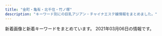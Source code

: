 ```yaml
---
title: "金町・亀有・北千住・竹ノ塚"
description: "キーワード別にの巨乳アジアン・チャイナエステ嬢情報をまとめました。"
---
```


新着画像と新着キーワードをまとめています。
2021年03月06日の情報です。

<DmmAffiliateIns />
<KeywordTable
  shops={
    [
    {
        "img_links": [
            "http://bijin.este.work/head.jpg",
            "http://bijin.este.work/2/uploadimg/1612668130.jpeg",
            "http://bijin.este.work/sys2.jpg",
            "http://bijin.este.work/2/uploadimg/1591252992.jpg",
            "http://bijin.este.work/2/uploadimg/1591253020.jpg",
            "http://bijin.este.work/sys1.jpg",
            "http://bijin.este.work/2/uploadimg/1600148455.jpeg",
            "http://bijin.este.work/staff_t.jpg",
            "http://bijin.este.work/2/uploadimg/1591886701.jpg",
            "http://bijin.este.work/m.jpg",
            "http://bijin.este.work/2/uploadimg/1597854926.jpeg",
            "http://bijin.este.work/2/uploadimg/1591886646.jpg",
            "http://bijin.este.work/int1.png",
            "http://bijin.este.work/s1.png",
            "http://bijin.este.work/news.jpg"
        ],
        "keywords": {
            "90": 3,
            "C": 2,
            "87": 1,
            "86": 1,
            "D": 1,
            "83": 2
        },
        "name": "\u6fc0\u5b89\u7f8e\u4eba",
        "url": "http://bijin.este.work/",
        "station": "\u5317\u5343\u4f4f\u99c5\u897f\u53e3"
    },
    {
        "station": "JR\u91d1\u753a\u99c5\u5317\u53e3",
        "name": "\u5065\u6b32",
        "url": "http://www.kenyoku.work/",
        "keywords": {},
        "img_links": [
            "http://www.kenyoku.work/images/4.jpg",
            "http://www.kenyoku.work/images/mobile.jpg",
            "http://www.kenyoku.work/images/2.jpg",
            "http://www.kenyoku.work/images/news.jpg",
            "http://www.kenyoku.work/images/interior_t.jpg",
            "http://www.kenyoku.work/images/sys.jpg",
            "http://www.kenyoku.work/images/b1.jpg",
            "http://www.kenyoku.work/images/head.jpg",
            "http://www.kenyoku.work/images/b2.jpg",
            "http://www.kenyoku.work/img/risa1.jpg",
            "http://www.kenyoku.work/images/s1.png",
            "http://www.kenyoku.work/img/ami1.jpg",
            "http://www.kenyoku.work/images/staff_t.jpg",
            "http://www.kenyoku.work/images/3.jpg",
            "http://www.kenyoku.work/images/int1.png",
            "http://www.kenyoku.work/images/info.png",
            "http://www.kenyoku.work/img/hana1.jpg",
            "http://www.kenyoku.work/img/miki1.jpg",
            "http://www.kenyoku.work/images/1.jpg",
            "http://www.kenyoku.work/images/int2.png"
        ]
    },
    {
        "name": "\u3086\u308a\u304b\u3054",
        "url": "http://www.yurikago-massage.work/",
        "station": "JR\u91d1\u753a\u99c5\u5317\u53e3",
        "keywords": {
            "85": 8,
            "88": 4,
            "C": 15,
            "E": 4,
            "86": 6,
            "F": 4,
            "87": 4,
            "D": 14
        },
        "img_links": [
            "http://www.yurikago-massage.work/img/st9.jpg",
            "http://www.yurikago-massage.work/img/st09.jpg",
            "http://www.yurikago-massage.work/img/fla-2.jpg",
            "http://www.yurikago-massage.work/img/sta12.jpg",
            "http://www.yurikago-massage.work/img/st10.jpg",
            "http://www.yurikago-massage.work/img/sta7.jpg",
            "http://www.yurikago-massage.work/img/st6.jpg",
            "http://www.yurikago-massage.work/img/sta6.jpg",
            "http://www.yurikago-massage.work/img/sta10.jpg",
            "http://www.yurikago-massage.work/img/st7.jpg",
            "http://www.yurikago-massage.work/img/st13.jpg",
            "http://www.yurikago-massage.work/img/sta11.jpg",
            "http://www.yurikago-massage.work/img/st8.jpg",
            "http://www.yurikago-massage.work/img/sta9.jpg",
            "http://www.yurikago-massage.work/img/st12.jpg",
            "http://www.yurikago-massage.work/img/st11.jpg",
            "http://www.yurikago-massage.work/img/fla-1.jpg",
            "http://www.yurikago-massage.work/img/sta13.jpg",
            "http://www.yurikago-massage.work/img/botton.jpg",
            "http://www.yurikago-massage.work/img/sta8.jpg",
            "http://www.yurikago-massage.work/img/nos.jpg",
            "http://www.yurikago-massage.work/img/mo.png"
        ]
    },
    {
        "keywords": {
            "D": 94,
            "85": 23,
            "88": 23,
            "E": 69,
            "83": 23,
            "80": 23,
            "C": 46,
            "87": 92,
            "86": 25
        },
        "name": "\u5b89\u5a1c\u30fb\u30a2\u30f3\u30ca",
        "station": "\u7af9\u30ce\u585a\u99c5\u6771\u53e3",
        "url": "https://anna.iest.info/",
        "img_links": [
            "https://anna.iest.info/images/05.jpg",
            "https://anna.iest.info/photos/sites/32/2020/09/2020092310053060.jpg",
            "https://anna.iest.info/images/side_link02.png",
            "https://anna.iest.info/photos/sites/32/2021/01/2021012102544587.jpg",
            "https://anna.iest.info/photos/sites/32/2020/09/2020092310053021.jpg",
            "https://anna.iest.info/photos/sites/32/2021/01/2021012102543828.jpg",
            "https://anna.iest.info/images/room3.jpg",
            "https://anna.iest.info/images/side_link03.png",
            "https://anna.iest.info/photos/sites/32/2021/01/2021012302265121.jpg",
            "https://anna.iest.info/images/top.png",
            "https://anna.iest.info/photos/sites/32/2020/11/2020110204554291.jpg",
            "https://anna.iest.info/photos/sites/32/2021/01/202101230226466.jpg",
            "https://anna.iest.info/images/room4.jpg",
            "https://anna.iest.info/images/sp_top.jpg",
            "https://anna.iest.info/photos/sites/32/2020/09/2020092310230663.jpg",
            "https://anna.iest.info/photos/sites/32/2020/09/2020092310084345.jpg",
            "https://anna.iest.info/photos/sites/32/2020/10/2020102309073277.jpg",
            "https://anna.iest.info/photos/sites/32/2020/12/2020122407252653.jpg",
            "https://anna.iest.info/photos/sites/32/2020/09/2020092310180247.jpg",
            "https://anna.iest.info/images/room1.jpg",
            "https://anna.iest.info/photos/sites/32/2020/09/2020092310104790.jpg",
            "https://anna.iest.info/photos/sites/32/2020/09/2020092404431618.jpg",
            "https://anna.iest.info/images/room2.jpg",
            "https://anna.iest.info/photos/sites/32/2020/09/2020092310095442.jpg",
            "https://anna.iest.info/images/09.jpg"
        ]
    },
    {
        "url": "https://besteste.com/",
        "keywords": {
            "86": 1,
            "D": 2,
            "85": 2,
            "E": 2,
            "C": 1
        },
        "name": "\u685c",
        "station": "JR\u4e80\u6709\u99c5\u5317\u53e3",
        "img_links": [
            "https://besteste.com/images/returnBtn.png",
            "https://besteste.com/staffPhoto/b20201104202509.jpg",
            "https://besteste.com/images/slider1/03.jpg",
            "https://besteste.com/staffPhoto/b20201104202637.jpg",
            "https://besteste.com/staffPhoto/b20201104202024.jpg",
            "https://besteste.com/staffPhoto/b20201104202559.jpg",
            "https://besteste.com/images/mobile.jpg",
            "https://besteste.com/staffPhoto/s20201223163111.jpg",
            "https://besteste.com/staffPhoto/s20210206174605.jpg",
            "https://besteste.com/staffPhoto/s20201104202122.jpg",
            "https://besteste.com/staffPhoto/s20201104202235.jpg",
            "https://besteste.com/js/sliderLine/slide_prev.png",
            "https://besteste.com/staffPhoto/b20201104202122.jpg",
            "https://besteste.com/staffPhoto/b20201104202740.jpg",
            "https://besteste.com/staffPhoto/b20201104202235.jpg",
            "https://besteste.com/staffPhoto/s20201104202559.jpg",
            "https://besteste.com/staffPhoto/s20201104202509.jpg",
            "https://besteste.com/staffPhoto/s20210206174329.jpg",
            "https://besteste.com/images/slider1/01.jpg",
            "https://besteste.com/staffPhoto/b20210206174605.jpg",
            "https://besteste.com/staffPhoto/s20210206174033.jpg",
            "https://besteste.com/staffPhoto/s20201104202356.jpg",
            "https://besteste.com/staffPhoto/b20201104202356.jpg",
            "https://besteste.com/js/sliderLine/slide_next.png",
            "https://besteste.com/staffPhoto/s20210206174451.jpg",
            "https://besteste.com/staffPhoto/b20201104201732.jpg",
            "https://besteste.com/staffPhoto/s20210206174200.jpg",
            "https://besteste.com/staffPhoto/s20201104202024.jpg",
            "https://besteste.com/staffPhoto/b20210206174033.jpg",
            "https://besteste.com/staffPhoto/b20210206174200.jpg",
            "https://besteste.com/staffPhoto/s20201104202740.jpg",
            "https://besteste.com/staffPhoto/s20201104202637.jpg",
            "https://besteste.com/staffPhoto/b20210206174451.jpg",
            "https://besteste.com/staffPhoto/s20201104201732.jpg",
            "https://besteste.com/staffPhoto/b20201223163111.jpg",
            "https://besteste.com/staffPhoto/b20210206174329.jpg"
        ]
    },
    {
        "img_links": [],
        "station": "JR\u5357\u5343\u4f4f\u99c5\u5357\u53e3",
        "url": "http://www.hi-msg.com/tulip/",
        "keywords": {},
        "name": "Tulip\uff5e\u30c1\u30e5\u30fc\u30ea\u30c3\u30d7"
    },
    {
        "img_links": [
            "http://www.es-sakura.xyz/templets/default/pc/picture/s_news.png",
            "http://www.es-sakura.xyz/uploads/180223/1-1P2231T1545P.png",
            "http://www.es-sakura.xyz/uploads/180903/1-1PZ31G00N60.jpg",
            "http://www.es-sakura.xyz/uploads/200522/1-2005221325354W.jpg",
            "http://www.es-sakura.xyz/uploads/180222/1-1P222152311W5.jpg",
            "http://www.es-sakura.xyz/uploads/171031/1-1G0311G531445.jpg",
            "http://www.es-sakura.xyz/uploads/201029/1-201029155224493.jpg",
            "http://www.es-sakura.xyz/uploads/180222/1-1P22215242NA.jpg",
            "http://www.es-sakura.xyz/uploads/180223/1-1P2231T00a38.jpg",
            "http://www.es-sakura.xyz/templets/default/pc/picture/face.png",
            "http://www.es-sakura.xyz/uploads/171031/1-1G0311G4095M.jpg",
            "http://www.es-sakura.xyz/uploads/180223/1-1P2231S940503.jpg",
            "http://www.es-sakura.xyz/uploads/180222/1-1P222152341c1.jpg",
            "http://www.es-sakura.xyz/templets/default/pc/picture/s_pick.png",
            "http://www.es-sakura.xyz/uploads/171031/1-1G0311G556445.jpg",
            "http://www.es-sakura.xyz/templets/default/pc/picture/s_staff.png",
            "http://www.es-sakura.xyz/uploads/201221/1-201221161331T9.jpg",
            "http://www.es-sakura.xyz/templets/default/pc/picture/staffs.png",
            "http://www.es-sakura.xyz/uploads/171031/1-1G0311G344914.jpg",
            "http://www.es-sakura.xyz/uploads/200522/1-200522132410304.jpg",
            "http://www.es-sakura.xyz/uploads/allimg/180705/1-1PF515001a41.jpg",
            "http://www.es-sakura.xyz/uploads/200922/1-200922100322149.jpg",
            "http://www.es-sakura.xyz/templets/default/pc/picture/end1.jpg",
            "http://www.es-sakura.xyz/uploads/171031/1-1G0311G505933.jpg",
            "http://www.es-sakura.xyz/uploads/210201/1-21020115145M35.jpg",
            "http://www.es-sakura.xyz/uploads/180222/1-1P222152505H4.jpg"
        ],
        "name": "\u3055\u304f\u3089",
        "station": "\u6885\u5cf6\u99c5",
        "url": "http://www.es-sakura.xyz/",
        "keywords": {}
    },
    {
        "img_links": [
            "https://lux.abnavi.info/images/acc1.jpg",
            "https://lux.abnavi.info/images/room2.jpg",
            "https://lux.abnavi.info/images/s_news.png",
            "https://lux.abnavi.info/images/s_staff.png",
            "https://lux.abnavi.info/photos/sites/13/2020/12/2020121219411715.jpg",
            "http://komajo2.a1.ies.bz/upload/sites/13/2020/12/2020121219411956.jpg",
            "https://lux.abnavi.info/photos/sites/13/2020/12/2020121219411983.jpg",
            "http://komajo2.a1.ies.bz/upload/sites/13/2021/02/2021021813312370.jpg",
            "https://lux.abnavi.info/images/room4.jpg",
            "https://lux.abnavi.info/images/s_pick.jpg",
            "https://lux.abnavi.info/photos/sites/13/2020/12/2020121219412144.jpg",
            "https://lux.abnavi.info/images/s_link.png",
            "https://lux.abnavi.info/images/acc4.jpg",
            "https://lux.abnavi.info/images/acc6.jpg",
            "https://lux.abnavi.info/images/room1.jpg",
            "https://lux.abnavi.info/images/nbj1.png",
            "https://lux.abnavi.info/images/top.png",
            "https://lux.abnavi.info/images/info.jpg",
            "https://lux.abnavi.info/photos/sites/13/2020/12/2020121219412237.jpg",
            "https://lux.abnavi.info/images/acc5.jpg",
            "https://lux.abnavi.info/photos/sites/13/2020/12/2020121219411956.jpg",
            "https://lux.abnavi.info/images/nbj3.jpg",
            "https://lux.abnavi.info/images/acc2.jpg",
            "https://lux.abnavi.info/images/room3.jpg",
            "https://lux.abnavi.info/images/mobile.png",
            "https://lux.abnavi.info/photos/sites/13/2021/02/2021021813312370.jpg",
            "https://lux.abnavi.info/images/acc3.jpg",
            "http://komajo2.a1.ies.bz/upload/sites/13/2021/02/2021021813360929.jpg",
            "https://lux.abnavi.info/photos/sites/13/2021/02/2021021813360929.jpg"
        ],
        "url": "https://lux.abnavi.info/",
        "keywords": {
            "88": 1,
            "85": 2,
            "F": 1,
            "D": 3,
            "G": 1,
            "C": 15,
            "87": 3,
            "E": 2,
            "84": 1
        },
        "name": "Lux\u30fb\u30e9\u30c3\u30af\u30b9",
        "station": "JR\u4e80\u6709\u99c5\u5357\u53e3"
    },
    {
        "keywords": {},
        "name": "Angela \u30a2\u30f3\u30b8\u30a7\u30e9",
        "station": "\u7dbe\u702c\u99c5\u6771\u53e3",
        "img_links": [
            "http://angela.esjp.xyz/images/roomimg/photo01.jpg",
            "http://angela.esjp.xyz/girl/3.jpg",
            "http://angela.esjp.xyz/girl/2.jpg",
            "http://angela.esjp.xyz/images/mobile_bg.png",
            "http://angela.esjp.xyz/girl/6.jpg",
            "http://angela.esjp.xyz/girl/5.jpg",
            "http://angela.esjp.xyz/images/roomimg/photo02.jpg",
            "http://angela.esjp.xyz/images/topbg.jpg",
            "http://angela.esjp.xyz/images/pickup_line.png",
            "http://angela.esjp.xyz/girl/4.jpg",
            "http://angela.esjp.xyz/images/tel_footer.png",
            "http://angela.esjp.xyz/images/nophotos.jpg",
            "http://angela.esjp.xyz/images/newsbg.png",
            "http://angela.esjp.xyz/girl/1.jpg",
            "http://angela.esjp.xyz/images/staff_bg.png"
        ],
        "url": "http://angela.esjp.xyz/"
    },
    {
        "img_links": [
            "http://ningyo-hime.com/images/slider1/01.jpg",
            "http://ningyo-hime.com/staffPhoto/s20201230174356.jpg",
            "http://ningyo-hime.com/staffPhoto/s20200630134438.jpg",
            "http://ningyo-hime.com/staffPhoto/b20201230174356.jpg",
            "http://ningyo-hime.com/staffPhoto/s20200905132814.jpg",
            "http://ningyo-hime.com/js/sliderLine/slide_prev.png",
            "http://ningyo-hime.com/staffPhoto/s20201101082513.jpg",
            "http://ningyo-hime.com/uploadfiles/Image/campaignNingyoHimeCom.jpg",
            "http://ningyo-hime.com/staffPhoto/s20200707192550.jpg",
            "http://ningyo-hime.com/staffPhoto/b20201212104914.jpg",
            "http://ningyo-hime.com/images/gallery1.png",
            "http://ningyo-hime.com/images/returnBtn.png",
            "http://ningyo-hime.com/staffPhoto/s20201212112712.jpg",
            "http://ningyo-hime.com/images/mobile.jpg",
            "http://ningyo-hime.com/staffPhoto/b20201212112712.jpg",
            "http://ningyo-hime.com/staffPhoto/b20200905132814.jpg",
            "http://ningyo-hime.com/staffPhoto/b20200707192550.jpg",
            "http://ningyo-hime.com/staffPhoto/b20201101082513.jpg",
            "http://ningyo-hime.com/staffPhoto/b20200626161755.jpg",
            "http://ningyo-hime.com/images/slider1/03.jpg",
            "http://ningyo-hime.com/staffPhoto/b20191003141511.jpg",
            "http://ningyo-hime.com/js/sliderLine/slide_next.png",
            "http://ningyo-hime.com/staffPhoto/s20201212104914.jpg",
            "http://ningyo-hime.com/staffPhoto/s20200626161755.jpg",
            "http://ningyo-hime.com/staffPhoto/b20200630134438.jpg",
            "http://ningyo-hime.com/staffPhoto/s20191003141511.jpg"
        ],
        "name": "\u4eba\u9b5a\u59eb",
        "url": "http://ningyo-hime.com/",
        "keywords": {
            "C": 2,
            "84": 1,
            "D": 5
        },
        "station": "\u7dbe\u702c\u99c5\u6771\u53e3"
    },
    {
        "station": "JR\u4e80\u6709\u99c5\u5317\u53e3",
        "url": "http://manzoku666.ests.jp/",
        "img_links": [],
        "keywords": {},
        "name": "\u6e80\u8db3\u5ea6666"
    },
    {
        "name": "\u697d",
        "keywords": {
            "87": 2,
            "D": 1,
            "89": 1,
            "C": 2
        },
        "img_links": [
            "http://raku.est888.com/css/nav/nav-001.jpg",
            "http://raku.est888.com/css/tel.png",
            "http://raku.est888.com/css/osusume01.jpg",
            "http://raku.est888.com/css/nav/nav-003.jpg",
            "http://raku.est888.com/css/staff/staff0001-a.png",
            "http://raku.est888.com/css/nav/nav-004.jpg",
            "http://raku.est888.com/css/staff/staff002-a.png",
            "http://raku.est888.com/css/cam001.jpg",
            "http://raku.est888.com/css/nav/nav-006.jpg",
            "http://raku.est888.com/css/staff/staff01-a.png",
            "http://raku.est888.com/css/top02-left.png",
            "http://raku.est888.com/css/nav/nav-002.jpg",
            "http://raku.est888.com/css/nav/nav-005.jpg"
        ],
        "station": "JR\u91d1\u753a\u99c5\u5317\u53e3",
        "url": "http://raku.est888.com/"
    },
    {
        "station": "\u7dbe\u702c\u99c5\u897f\u53e3",
        "name": "Angel",
        "img_links": [
            "http://e-luxury.work/img/momoka1.jpg",
            "http://e-luxury.work/images/int2.jpg",
            "http://e-luxury.work/images/5.jpg",
            "http://e-luxury.work/images/ta.jpg",
            "http://e-luxury.work/img/kayo2.jpg",
            "http://e-luxury.work/img/mimi1.jpg",
            "http://e-luxury.work/images/1.jpg",
            "http://e-luxury.work/images/tt.jpg",
            "http://e-luxury.work/images/head.jpg",
            "http://e-luxury.work/images/6.jpg",
            "http://e-luxury.work/img/eri1.jpg",
            "http://e-luxury.work/img/minami1.jpg",
            "http://e-luxury.work/images/4.jpg",
            "http://e-luxury.work/images/3.jpg",
            "http://e-luxury.work/images/news.jpg",
            "http://e-luxury.work/images/2.jpg",
            "http://e-luxury.work/img/yuki1.jpg",
            "http://e-luxury.work/images/interior_t.jpg",
            "http://e-luxury.work/img/kayo1.jpg",
            "http://e-luxury.work/images/tel.jpg",
            "http://e-luxury.work/images/b1.jpg",
            "http://e-luxury.work/images/mobile.jpg",
            "http://e-luxury.work/images/staff_t.jpg",
            "http://e-luxury.work/img/mina1.jpg",
            "http://e-luxury.work/images/7.jpg",
            "http://e-luxury.work/images/sys.jpg",
            "http://e-luxury.work/images/int1.jpg"
        ],
        "url": "http://e-luxury.work/",
        "keywords": {}
    },
    {
        "img_links": [
            "http://www.maria0228.com/img/yuri.jpg",
            "http://www.maria0228.com/img/danni.jpg",
            "http://www.maria0228.com/img/4.jpg",
            "http://www.maria0228.com/img/3.jpg",
            "http://www.maria0228.com/img/5.jpg",
            "http://www.maria0228.com/img/nana.jpg",
            "http://www.maria0228.com/img/mina.jpg",
            "http://www.maria0228.com/img/6.jpg",
            "http://www.maria0228.com/img/7.jpg",
            "http://www.maria0228.com/img/ayumi.jpg",
            "http://www.maria0228.com/img/erika.jpg",
            "http://www.maria0228.com/img/2.jpg",
            "http://www.maria0228.com/img/1.jpg",
            "http://www.maria0228.com/img/aya.jpg"
        ],
        "url": "http://www.maria0228.com/",
        "station": "JR\u4e80\u6709\u99c5\u5317\u53e3",
        "keywords": {},
        "name": "\u7652\u3057\u306e\u5bb6"
    },
    {
        "keywords": {
            "87": 1,
            "83": 1,
            "86": 3,
            "85": 3,
            "D": 4,
            "E": 2,
            "90": 1,
            "C": 1
        },
        "name": "IRIS \uff5e\u30a2\u30a4\u30ea\u30b9\uff5e",
        "url": "http://iris.este.work/",
        "img_links": [
            "http://iris.este.work/2/uploadimg/1587527512.jpg",
            "http://iris.este.work/news.jpg",
            "http://iris.este.work/2/uploadimg/1587527299.jpg",
            "http://iris.este.work/2/uploadimg/1610606533.jpg",
            "http://iris.este.work/sys1.jpg",
            "http://iris.este.work/2/uploadimg/1607661251.jpg",
            "http://iris.este.work/s1.png",
            "http://iris.este.work/2/uploadimg/1591787978.jpg",
            "http://iris.este.work/head.jpg",
            "http://iris.este.work/2/uploadimg/1610606666.jpg",
            "http://iris.este.work/sys2.jpg",
            "http://iris.este.work/2/uploadimg/1597806778.jpg",
            "http://iris.este.work/int1.png",
            "http://iris.este.work/2/uploadimg/1604372331.jpg",
            "http://iris.este.work/2/uploadimg/1597642441.jpeg",
            "http://iris.este.work/staff_t.jpg"
        ],
        "station": "JR\u5317\u5343\u4f4f\u99c5\u6771\u53e3"
    },
    {
        "url": "http://www.kiraku-seitaiin.com/",
        "name": "\u6c17\u697d\u6574\u4f53\u9662",
        "keywords": {
            "C": 10
        },
        "img_links": [
            "http://www.kiraku-seitaiin.com/common/img/image3.jpg",
            "http://www.kiraku-seitaiin.com/common/img/top_img001.png",
            "http://www.kiraku-seitaiin.com/files/001.jpg",
            "http://www.kiraku-seitaiin.com/common/img/image1.jpg",
            "http://www.kiraku-seitaiin.com/files/009.jpg",
            "http://www.kiraku-seitaiin.com/common/img/shop/r4.jpg",
            "http://www.kiraku-seitaiin.com/files/007.jpg",
            "http://www.kiraku-seitaiin.com/common/img/shop/r2.jpg",
            "http://www.kiraku-seitaiin.com/common/img/shop/r1.jpg",
            "http://www.kiraku-seitaiin.com/files/008.jpg",
            "http://www.kiraku-seitaiin.com/common/img/image2.jpg",
            "http://www.kiraku-seitaiin.com/common/img/shop/r3.jpg",
            "http://www.kiraku-seitaiin.com/common/img/tel2.png",
            "http://www.kiraku-seitaiin.com/files/010.jpg",
            "http://www.kiraku-seitaiin.com/files/004.jpg"
        ],
        "station": "\u897f\u65b0\u4e95\u99c5\u897f\u53e3"
    },
    {
        "keywords": {
            "84": 1,
            "85": 2,
            "D": 3,
            "91": 1,
            "89": 1,
            "E": 1,
            "90": 5,
            "C": 3
        },
        "img_links": [
            "http://spring.est888.com/css/staff/staff13.png",
            "http://spring.est888.com/css/staff/staff010.png",
            "http://spring.est888.com/css/staff/staff13-a.png",
            "http://spring.est888.com/css/staff/staff14-b.png",
            "http://spring.est888.com/css/staff/staff11.png",
            "http://spring.est888.com/css/staff/staff001.png",
            "http://spring.est888.com/css/staff/staff11-a.png",
            "http://spring.est888.com/css/top0000000003.jpg",
            "http://spring.est888.com/css/staff/staff012.png",
            "http://spring.est888.com/css/nav/nav-006.png",
            "http://spring.est888.com/css/staff/staff001-a.png",
            "http://spring.est888.com/css/staff/staff16-a.png",
            "http://spring.est888.com/css/staff/staff012-a.png",
            "http://spring.est888.com/css/staff/staff0005-a.png",
            "http://spring.est888.com/css/staff/staff16.png",
            "http://spring.est888.com/css/nav/nav-004.png",
            "http://spring.est888.com/css/staff/staff17-a.png",
            "http://spring.est888.com/css/staff/staff001-b.png",
            "http://spring.est888.com/css/tel.png",
            "http://spring.est888.com/css/top001.png",
            "http://spring.est888.com/css/staff/staff11-b.png",
            "http://spring.est888.com/css/staff/staff0005-b.png",
            "http://spring.est888.com/css/nav/nav-001.png",
            "http://spring.est888.com/css/staff/staff17-b.png",
            "http://spring.est888.com/css/staff/staff010-a.png",
            "http://spring.est888.com/css/staff/staff004.png",
            "http://spring.est888.com/css/staff/staff0005.png",
            "http://spring.est888.com/css/staff/staff012-b.png",
            "http://spring.est888.com/css/nav/nav-002.png",
            "http://spring.est888.com/css/staff/staff14.png",
            "http://spring.est888.com/css/staff/staff004-a.png",
            "http://spring.est888.com/css/staff/staff0010-b.png",
            "http://spring.est888.com/css/nav/nav-003.png",
            "http://spring.est888.com/css/staff/staff16-b.png",
            "http://spring.est888.com/css/nav/nav-005.png",
            "http://spring.est888.com/css/staff/staff004-b.png",
            "http://spring.est888.com/css/staff/staff17.png",
            "http://spring.est888.com/css/staff/staff14-a.png"
        ],
        "url": "http://spring.est888.com/",
        "name": "Spring \uff5e\u30b9\u30d7\u30ea\u30f3\u30b0\uff5e",
        "station": "JR\u91d1\u753a\u99c5\u5317\u53e3"
    },
    {
        "url": "http://massage-esthe.red/",
        "station": "JR\u4e80\u6709\u99c5\u5317\u53e3",
        "name": "BODY RESORT",
        "img_links": [
            "http://massage-esthe.red/images/an_5_02.jpg",
            "http://massage-esthe.red/images/slider/slide1s.png",
            "http://massage-esthe.red/images/staff_images/sta5.jpg",
            "http://massage-esthe.red/images/slider/slide2s.png",
            "http://massage-esthe.red/images/r6.jpg",
            "http://massage-esthe.red/images/slider/slide4.png",
            "http://massage-esthe.red/images/an_1_02.jpg",
            "http://massage-esthe.red/images/an_3_01.jpg",
            "http://massage-esthe.red/images/index-2.jpg",
            "http://massage-esthe.red/images/an_6_02.jpg",
            "http://massage-esthe.red/images/an_4_01.jpg",
            "http://massage-esthe.red/images/r2.jpg",
            "http://massage-esthe.red/images/staff_images/st3.jpg",
            "http://massage-esthe.red/images/staff_images/sta6.jpg",
            "http://massage-esthe.red/images/staff_images/st5.jpg",
            "http://massage-esthe.red/images/line1.jpg",
            "http://massage-esthe.red/images/slider/slide5.png",
            "http://massage-esthe.red/images/e.jpg",
            "http://massage-esthe.red/images/an_4_02.jpg",
            "http://massage-esthe.red/images/an_3_02.jpg",
            "http://massage-esthe.red/images/r5.jpg",
            "http://massage-esthe.red/images/an_2_01.jpg",
            "http://massage-esthe.red/images/slider/slide1.png",
            "http://massage-esthe.red/images/slider/slide3s.png",
            "http://massage-esthe.red/images/staff_images/st7.jpg",
            "http://massage-esthe.red/images/index-1.jpg",
            "http://massage-esthe.red/images/line.jpg",
            "http://massage-esthe.red/images/staff_images/sta3.jpg",
            "http://massage-esthe.red/images/staff_images/st1.jpg",
            "http://massage-esthe.red/images/r4.jpg",
            "http://massage-esthe.red/images/slider/slide2.png",
            "http://massage-esthe.red/images/qr.jpg",
            "http://massage-esthe.red/images/an_6_01.jpg",
            "http://massage-esthe.red/images/staff_images/sta1.jpg",
            "http://massage-esthe.red/images/staff_images/sta4.jpg",
            "http://massage-esthe.red/images/slider/slide4s.png",
            "http://massage-esthe.red/images/staff_images/sl.png",
            "http://massage-esthe.red/images/staff_images/st9.jpg",
            "http://massage-esthe.red/images/no.png",
            "http://massage-esthe.red/images/fbb.jpg",
            "http://massage-esthe.red/images/staff_images/st4.jpg",
            "http://massage-esthe.red/images/staff_images/sta2.jpg",
            "http://massage-esthe.red/images/an_2_02.jpg",
            "http://massage-esthe.red/images/slider/slide3.png",
            "http://massage-esthe.red/images/an_5_01.jpg",
            "http://massage-esthe.red/images/r7.jpg",
            "http://massage-esthe.red/images/staff_images/sta9.jpg",
            "http://massage-esthe.red/images/staff_images/st6.jpg",
            "http://massage-esthe.red/images/an_1_01.jpg",
            "http://massage-esthe.red/images/r3.jpg",
            "http://massage-esthe.red/images/slider/slide5s.png",
            "http://massage-esthe.red/images/staff_images/st2.jpg",
            "http://massage-esthe.red/images/staff_images/sta7.jpg"
        ],
        "keywords": {
            "C": 2,
            "D": 20,
            "86": 32
        }
    },
    {
        "station": "\u7dbe\u702c\u99c5\u6771\u53e3",
        "url": "http://youfirstesthe.com/",
        "img_links": [
            "http://youfirstesthe.com/upload/girl/img03/img1_0008.jpg",
            "http://youfirstesthe.com/upload/girl/img03/img5_0008.jpg",
            "http://youfirstesthe.com/upload/girl/img03/img3_0020.jpg",
            "http://youfirstesthe.com/upload/girl/img03/img1_0003.jpg",
            "http://youfirstesthe.com/upload/girl/img03/img1_0016.jpg",
            "http://youfirstesthe.com/upload/girl/img03/img1_0014.jpg",
            "http://youfirstesthe.com/upload/girl/img03/img3_0003.jpg",
            "http://youfirstesthe.com/upload/girl/img02/img1_0015.jpg",
            "http://youfirstesthe.com/upload/girl/img02/img1_0004.jpg",
            "http://youfirstesthe.com/upload/girl/img03/img1_0020.jpg",
            "http://youfirstesthe.com/images/common/tel.png",
            "http://youfirstesthe.com/upload/board/img_1558501433.jpg",
            "http://youfirstesthe.com/upload/girl/img03/img1_0026.jpg",
            "http://youfirstesthe.com/upload/girl/img02/img1_0021.jpg",
            "http://youfirstesthe.com/upload/girl/img02/img1_0003.jpg",
            "http://youfirstesthe.com/upload/board/img_1547772766.jpg",
            "http://youfirstesthe.com/images/top/ranking01.png",
            "http://youfirstesthe.com/upload/girl/img03/img4_0008.jpg",
            "http://youfirstesthe.com/upload/girl/img03/img1_0024.jpg",
            "http://youfirstesthe.com/upload/girl/img02/img1_0020.jpg",
            "http://youfirstesthe.com/upload/girl/img03/img3_0008.jpg",
            "http://youfirstesthe.com/images/top/ranking03.png",
            "http://youfirstesthe.com/upload/board/img_1601452249.jpg",
            "http://youfirstesthe.com/upload/girl/img03/img2_0016.jpg",
            "http://youfirstesthe.com/upload/girl/img03/img4_0007.jpg",
            "http://youfirstesthe.com/upload/girl/img02/img1_0014.jpg",
            "http://youfirstesthe.com/upload/girl/img03/img2_0003.jpg",
            "http://youfirstesthe.com/upload/girl/img03/img1_0019.jpg",
            "http://youfirstesthe.com/images/top/news.png",
            "http://youfirstesthe.com/upload/girl/img02/img1_0008.jpg",
            "http://youfirstesthe.com/upload/girl/img03/img2_0019.jpg",
            "http://youfirstesthe.com/upload/girl/img03/img2_0020.jpg",
            "http://youfirstesthe.com/upload/girl/img02/img1_0026.jpg",
            "http://youfirstesthe.com/upload/girl/img03/img1_0015.jpg",
            "http://youfirstesthe.com/upload/board/img_1551939705.jpg",
            "http://youfirstesthe.com/upload/girl/img02/img1_0016.jpg",
            "http://youfirstesthe.com/upload/girl/img03/img1_0021.jpg",
            "http://youfirstesthe.com/upload/girl/img02/img1_0024.jpg",
            "http://youfirstesthe.com/images/top/pickup_box.png",
            "http://youfirstesthe.com/upload/girl/img03/img1_0004.jpg",
            "http://youfirstesthe.com/upload/girl/img03/img2_0014.jpg",
            "http://youfirstesthe.com/upload/girl/img03/img3_0007.jpg",
            "http://youfirstesthe.com/upload/girl/img02/img1_0007.jpg",
            "http://youfirstesthe.com/upload/girl/img03/img2_0008.jpg",
            "http://youfirstesthe.com/upload/girl/img03/img1_0007.jpg",
            "http://youfirstesthe.com/upload/girl/img03/img2_0007.jpg",
            "http://youfirstesthe.com/images/top/ranking02.png",
            "http://youfirstesthe.com/images/top/list_btn.png",
            "http://youfirstesthe.com/upload/board/img_1555924960.jpg",
            "http://youfirstesthe.com/images/common/main_txt_corona.jpg",
            "http://youfirstesthe.com/upload/girl/img02/img1_0019.jpg",
            "http://youfirstesthe.com/upload/board/img_1600470945.jpg",
            "http://youfirstesthe.com/upload/girl/img03/img1_0027.jpg",
            "http://youfirstesthe.com/upload/girl/img02/img1_0027.jpg"
        ],
        "name": "You First*\u30e6\u30fc\u30d5\u30a1\u30fc\u30b9\u30c8",
        "keywords": {
            "95": 3,
            "91": 8,
            "88": 3,
            "92": 5,
            "86": 5,
            "90": 6,
            "89": 2,
            "93": 5,
            "D": 5,
            "E": 19,
            "87": 4,
            "94": 7,
            "F": 3,
            "\u30bb\u30af\u30b7\u30fc": 4,
            "G": 7,
            "C": 3
        }
    },
    {
        "img_links": [
            "http://www.relax-miyabi.com/img/h4-top.jpg",
            "http://www.relax-miyabi.com/files/019-02.jpg",
            "http://www.relax-miyabi.com/img/top-h5R2.jpg",
            "http://www.relax-miyabi.com/img/slider/2.jpg",
            "http://www.relax-miyabi.com/img/glo_06_off.jpg",
            "http://www.relax-miyabi.com/img/slider/1.jpg",
            "http://www.relax-miyabi.com/img/glo_04_off.jpg",
            "http://www.relax-miyabi.com/img/top-course2_off.jpg",
            "http://www.relax-miyabi.com/img/glo_05_off.jpg",
            "http://www.relax-miyabi.com/img/icon_tel.png",
            "http://www.relax-miyabi.com/img/top-h5R.jpg",
            "http://www.relax-miyabi.com/img/footer-top_off.jpg",
            "http://www.relax-miyabi.com/img/bnr-01_off.jpg",
            "http://www.relax-miyabi.com/img/top-course_off.jpg",
            "http://www.relax-miyabi.com/img/glo_03_off.jpg",
            "http://www.relax-miyabi.com/img/glo_02_off.jpg",
            "http://www.relax-miyabi.com/img/bnr-02_off.jpg",
            "http://www.relax-miyabi.com/files/019-03.jpg",
            "http://www.relax-miyabi.com/files/014-02.jpg",
            "http://www.relax-miyabi.com/img/slider/3.jpg",
            "http://www.relax-miyabi.com/img/glo_01_off.jpg",
            "http://www.relax-miyabi.com/files/019.jpg",
            "http://www.relax-miyabi.com/files/014-03.jpg",
            "http://www.relax-miyabi.com/files/014.jpg"
        ],
        "keywords": {
            "D": 6,
            "88": 3,
            "86": 3
        },
        "name": "\u96c5",
        "station": "\u4e94\u53cd\u91ce\u99c5",
        "url": "http://www.relax-miyabi.com/"
    },
    {
        "img_links": [],
        "url": "http://sumirety.xyz/",
        "keywords": {},
        "station": "\u6885\u5cf6\u99c5",
        "name": "\u5fc3"
    },
    {
        "station": "JR\u4e80\u6709\u99c5\u5357\u53e3",
        "keywords": {
            "D": 3,
            "89": 1,
            "87": 2,
            "E": 2,
            "86": 2
        },
        "url": "http://koi.rankuens.com/",
        "img_links": [
            "http://koi.rankuens.com/css/nav/nav05.jpg",
            "http://koi.rankuens.com/css/nav/nav01.jpg",
            "http://koi.rankuens.com/css/head03.jpg",
            "http://koi.rankuens.com/css/staff/staff0006.jpg",
            "http://koi.rankuens.com/css/left.jpg",
            "http://koi.rankuens.com/css/top005.jpg",
            "http://koi.rankuens.com/css/right.jpg",
            "http://koi.rankuens.com/css/staff/staff10.jpg",
            "http://koi.rankuens.com/css/staff/staff0005-b.jpg",
            "http://koi.rankuens.com/css/nav/nav04.jpg",
            "http://koi.rankuens.com/css/staff/staff0005.jpg",
            "http://koi.rankuens.com/css/top-001.jpg",
            "http://koi.rankuens.com/css/top004.jpg",
            "http://koi.rankuens.com/css/staff/staff08.jpg",
            "http://koi.rankuens.com/css/nav/nav03.jpg",
            "http://koi.rankuens.com/css/staff/staff09.jpg",
            "http://koi.rankuens.com/css/nav/nav06.jpg",
            "http://koi.rankuens.com/css/nav/nav02.jpg"
        ],
        "name": "\u604b\u4eba\u697d\u5712"
    },
    {
        "name": "\u541b\u5b89",
        "station": "\u5800\u5207\u83d6\u84b2\u5712\u99c5",
        "img_links": [
            "https://image.jimcdn.com/app/cms/image/transf/dimension=1080x1024:format=jpg/path/s491738307dab8ed0/image/i0ab0a1b77accb1c7/version/1614856499/image.jpg",
            "https://image.jimcdn.com/app/cms/image/transf/none/path/s491738307dab8ed0/image/iba7a970dbc047ea1/version/1614856382/image.jpg",
            "https://image.jimcdn.com/app/cms/image/transf/none/path/s491738307dab8ed0/image/i5806f8c0fbbca598/version/1417614009/image.jpg",
            "https://image.jimcdn.com/app/cms/image/transf/dimension=1080x1024:format=jpg/path/s491738307dab8ed0/image/ie54739bfe4411825/version/1611138624/image.jpg"
        ],
        "keywords": {},
        "url": "https://kungangm.jimdofree.com/"
    },
    {
        "keywords": {
            "85": 5,
            "F": 5,
            "D": 10,
            "90": 5,
            "87": 5,
            "82": 5,
            "C": 16
        },
        "img_links": [
            "http://iyasinobara.oks.bz/images/s_staff.jpg",
            "http://iyasinobara.oks.bz/images/room3.jpg",
            "http://iyasinobara.oks.bz/photos/sites/36/2020/02/2020021401252254.jpg",
            "http://iyasinobara.oks.bz/photos/sites/36/2020/11/2020112101523963.jpg",
            "http://iyasinobara.oks.bz/images/room4.jpg",
            "http://iyasinobara.oks.bz/photos/sites/36/2021/03/2021030303232197.jpg",
            "http://iyasinobara.oks.bz/images/room2.jpg",
            "http://iyasinobara.oks.bz/photos/sites/36/2019/12/2019121401184994.jpg",
            "http://iyasinobara.oks.bz/images/s_news.jpg",
            "http://iyasinobara.oks.bz/images/top.jpg",
            "http://iyasinobara.oks.bz/images/mobile.jpg",
            "http://iyasinobara.oks.bz/images/s_shedule.jpg",
            "http://iyasinobara.oks.bz/images/room1.jpg"
        ],
        "url": "http://iyasinobara.oks.bz/",
        "station": "JR\u91d1\u753a\u99c5\u5317\u53e3",
        "name": "\u7652\u3057\u306e\u8594\u8587"
    },
    {
        "keywords": {
            "D": 10
        },
        "img_links": [
            "http://esthe-massage.pink/images/cg5.jpg",
            "http://esthe-massage.pink/images/cg10.jpg",
            "http://esthe-massage.pink/images/newface.jpg",
            "http://esthe-massage.pink/images/cg6.jpg",
            "http://esthe-massage.pink/sp/images/tel.png",
            "http://esthe-massage.pink/sp/images/cg6.jpg",
            "http://esthe-massage.pink/sp/images/top-img01.png",
            "http://esthe-massage.pink/sp/images/cg4.jpg",
            "http://esthe-massage.pink/sp/images/cg7.jpg",
            "http://esthe-massage.pink/sp/images/cg5.jpg",
            "http://esthe-massage.pink/images/bb.png",
            "http://esthe-massage.pink/images/cg8.jpg",
            "http://esthe-massage.pink/images/cg3.jpg",
            "http://esthe-massage.pink/images/mobile1.jpg",
            "http://esthe-massage.pink/images/tb.png",
            "http://esthe-massage.pink/sp/images/telb.png",
            "http://esthe-massage.pink/sp/images/cg10.jpg",
            "http://esthe-massage.pink/images/news.jpg",
            "http://esthe-massage.pink/images/line2.jpg",
            "http://esthe-massage.pink/sp/images/cg9.jpg",
            "http://esthe-massage.pink/sp/images/cg1.jpg",
            "http://esthe-massage.pink/images/line.jpg",
            "http://esthe-massage.pink/sp/images/cg3.jpg",
            "http://esthe-massage.pink/images/tb1.png",
            "http://esthe-massage.pink/images/compaign.jpg",
            "http://esthe-massage.pink/images/staff_tit.jpg",
            "http://esthe-massage.pink/images/cg4.jpg",
            "http://esthe-massage.pink/images/end3.png",
            "http://esthe-massage.pink/images/mobile.jpg",
            "http://esthe-massage.pink/images/cg9.jpg",
            "http://esthe-massage.pink/sp/images/teline.png",
            "http://esthe-massage.pink/images/pick.jpg",
            "http://esthe-massage.pink/sp/images/cg8.jpg",
            "http://esthe-massage.pink/images/cg7.jpg",
            "http://esthe-massage.pink/images/aboutus.jpg",
            "http://esthe-massage.pink/images/staff_s.jpg",
            "http://esthe-massage.pink/sp/images/cg2.jpg",
            "http://esthe-massage.pink/images/cg2.jpg",
            "http://esthe-massage.pink/images/top.png",
            "http://esthe-massage.pink/images/cg1.jpg"
        ],
        "url": "http://esthe-massage.pink/",
        "station": "JR\u91d1\u753a\u99c5\u5317\u53e3",
        "name": "\u96c5"
    },
    {
        "name": "Plaisir\u30fb\u30d7\u30ec\u30b8\u30fc\u30eb",
        "url": "https://bright.xyz.mn/",
        "img_links": [
            "https://bright.xyz.mn/images/top.png",
            "https://bright.xyz.mn/photos/sites/10/2020/11/2020112603202074.jpg",
            "https://bright.xyz.mn/images/1.jpg",
            "https://bright.xyz.mn/images/mobile.jpg",
            "https://bright.xyz.mn/images/line.png",
            "https://bright.xyz.mn/photos/sites/10/2020/07/2020072612030016.jpg",
            "https://bright.xyz.mn/photos/sites/10/2020/02/2020022201512493.jpg",
            "https://bright.xyz.mn/images/new.jpg",
            "https://bright.xyz.mn/images/s_news.jpg",
            "https://bright.xyz.mn/photos/sites/10/2021/02/2021020306534154-308x411.jpg",
            "https://bright.xyz.mn/images/news_bj3.jpg",
            "https://bright.xyz.mn/images/end.png",
            "https://bright.xyz.mn/images/2.jpg",
            "https://bright.xyz.mn/photos/sites/10/2020/07/202007261153576.jpg",
            "https://bright.xyz.mn/photos/sites/10/2020/02/2020022201512635.jpg",
            "https://bright.xyz.mn/images/s_pick.png",
            "https://bright.xyz.mn/photos/sites/10/2020/08/2020081003373131.jpg",
            "https://bright.xyz.mn/photos/sites/10/2020/11/2020110507362248.jpg",
            "https://bright.xyz.mn/photos/sites/10/2020/08/2020081003373131-308x411.jpg",
            "https://bright.xyz.mn/photos/sites/10/2020/07/2020072612030016-308x411.jpg",
            "https://bright.xyz.mn/photos/sites/10/2021/02/2021020809400871.jpg",
            "https://bright.xyz.mn/photos/sites/10/2020/02/2020022201512671.jpg",
            "https://bright.xyz.mn/images/s_face.jpg",
            "https://bright.xyz.mn/photos/sites/10/2020/10/2020100804253425.jpg",
            "https://bright.xyz.mn/photos/sites/10/2021/02/2021021807083143-308x411.jpg",
            "https://bright.xyz.mn/images/s_therapist.jpg",
            "https://bright.xyz.mn/photos/sites/10/2021/02/2021020809400871-308x411.jpg",
            "https://bright.xyz.mn/photos/sites/10/2020/08/2020081003373252.jpg",
            "https://bright.xyz.mn/images/s_link.jpg",
            "https://bright.xyz.mn/images/staff_bj3.jpg",
            "https://bright.xyz.mn/photos/sites/10/2020/07/2020072611535558.jpg",
            "https://bright.xyz.mn/photos/sites/10/2020/11/2020111606393626.jpg",
            "https://bright.xyz.mn/photos/sites/10/2021/02/2021021807083143.jpg",
            "https://bright.xyz.mn/photos/sites/10/2021/02/2021020306534154.jpg"
        ],
        "keywords": {
            "83": 22,
            "F": 46,
            "86": 44,
            "H": 24,
            "89": 22,
            "D": 114,
            "92": 22,
            "87": 66,
            "85": 22,
            "E": 68,
            "88": 66,
            "G": 22
        },
        "station": "JR\u4e80\u6709\u99c5\u5357\u53e3"
    },
    {
        "img_links": [
            "http://bientid.xyz/uploads/allimg/210126/1-210126150A4T4.jpg",
            "http://bientid.xyz/uploads/210218/1-21021Q642563W.jpg",
            "http://bientid.xyz/uploads/allimg/210126/1-210126150H2237.jpg",
            "http://bientid.xyz/webstyle/sp_header.png",
            "http://bientid.xyz/webstyle/end.png",
            "http://bientid.xyz/uploads/allimg/210218/1-21021Q64212.jpg",
            "http://bientid.xyz/webstyle/sp_ico02.png",
            "http://bientid.xyz/uploads/allimg/210126/1-210126150FEB.jpg",
            "http://bientid.xyz/uploads/210126/1-210126150T3c8.jpg",
            "http://bientid.xyz/uploads/allimg/210126/1-210126140942300.png",
            "http://bientid.xyz/uploads/210218/1-21021Q6414Q60.jpg",
            "http://bientid.xyz/webstyle/info.jpg",
            "http://bientid.xyz/uploads/allimg/210218/1-21021Q64307.jpg",
            "http://bientid.xyz/webstyle/sp_ico05.png",
            "http://bientid.xyz/webstyle/sp_ico01.png",
            "http://bientid.xyz/webstyle/sp_ico06.png",
            "http://bientid.xyz/webstyle/sp_ico03.png",
            "http://bientid.xyz/uploads/210218/1-21021Q6422V12.jpg",
            "http://bientid.xyz/uploads/allimg/210218/1-21021Q64240.jpg",
            "http://bientid.xyz/webstyle/sp_ico04.png",
            "http://bientid.xyz/uploads/allimg/210126/1-210126150KC30.jpg"
        ],
        "name": "\u521d\u604b",
        "station": "\u7af9\u30ce\u585a\u99c5\u897f\u53e3",
        "url": "http://bientid.xyz/",
        "keywords": {
            "D": 3,
            "C": 9,
            "86": 1,
            "88": 1
        }
    },
    {
        "url": "http://bananokoi.ies.bz/",
        "keywords": {
            "82": 105,
            "D": 735,
            "E": 210,
            "86": 455,
            "83": 315,
            "87": 245,
            "C": 636,
            "85": 350,
            "88": 70
        },
        "img_links": [
            "http://bananokoi.ies.bz/photos/sites/53/2019/12/2019120604141324.jpg",
            "http://bananokoi.ies.bz/photos/sites/53/2021/01/2021011905294561.jpg",
            "http://bananokoi.ies.bz/photos/sites/53/2020/08/2020081801004276.jpg",
            "http://bananokoi.ies.bz/photos/sites/53/2020/01/2020012905575764.jpg",
            "http://bananokoi.ies.bz/photos/sites/53/2020/08/202008300527126.jpg",
            "http://bananokoi.ies.bz/photos/sites/53/2020/03/2020031706295336.jpg",
            "http://bananokoi.ies.bz/images/mobile.jpg",
            "http://bananokoi.ies.bz/photos/sites/53/2020/11/202011280901218.jpg",
            "http://bananokoi.ies.bz/photos/sites/53/2020/12/2020121106361635.jpg",
            "http://bananokoi.ies.bz/photos/sites/53/2020/03/2020032705040960.jpg",
            "http://bananokoi.ies.bz/photos/sites/53/2019/09/2019093008164370.jpg",
            "http://bananokoi.ies.bz/photos/sites/53/2021/02/202102180756131.jpg",
            "http://bananokoi.ies.bz/photos/sites/53/2020/02/202002210532112.jpg",
            "http://bananokoi.ies.bz/photos/sites/53/2019/09/2019091001154919.jpg",
            "http://bananokoi.ies.bz/photos/sites/53/2019/10/2019101907391084.jpg",
            "http://bananokoi.ies.bz/photos/sites/53/2019/11/2019111506470991.jpg",
            "http://bananokoi.ies.bz/photos/sites/53/2019/12/2019120604140617.jpg",
            "http://bananokoi.ies.bz/photos/sites/53/2019/11/2019112805050353.jpg",
            "http://bananokoi.ies.bz/photos/sites/53/2020/10/2020101906190427.jpg",
            "http://bananokoi.ies.bz/images/s_link.png",
            "http://bananokoi.ies.bz/photos/sites/53/2019/11/2019112805045756.jpg",
            "http://bananokoi.ies.bz/photos/sites/53/2019/08/2019082205504462.jpg",
            "http://bananokoi.ies.bz/photos/sites/53/2020/11/2020111505532746.jpg",
            "http://bananokoi.ies.bz/photos/sites/53/2021/01/2021011602200137.jpg",
            "http://bananokoi.ies.bz/photos/sites/53/2021/01/2021010905422788.jpg",
            "http://bananokoi.ies.bz/photos/sites/53/2020/01/2020011802175533.jpg",
            "http://bananokoi.ies.bz/photos/sites/53/2020/12/2020122306264975.jpg",
            "http://bananokoi.ies.bz/photos/sites/53/2020/02/2020020108400986.jpg",
            "http://bananokoi.ies.bz/photos/sites/53/2020/11/2020110503264562.jpg",
            "http://bananokoi.ies.bz/photos/sites/53/2020/01/2020010303301377.jpg",
            "http://bananokoi.ies.bz/photos/sites/53/2019/12/2019120604135958.jpg",
            "http://bananokoi.ies.bz/photos/sites/53/2019/08/2019082409223122.jpg",
            "http://bananokoi.ies.bz/photos/sites/53/2020/01/2020010303302126.jpg",
            "http://bananokoi.ies.bz/images/end.jpg",
            "http://bananokoi.ies.bz/images/s_news.png",
            "http://bananokoi.ies.bz/images/news_bj1.png",
            "http://bananokoi.ies.bz/photos/sites/53/2021/02/2021020705035989.jpg",
            "http://bananokoi.ies.bz/photos/sites/53/2020/02/2020021601411832.jpg",
            "http://bananokoi.ies.bz/photos/sites/53/2020/02/2020020108400481.jpg",
            "http://bananokoi.ies.bz/photos/sites/53/2020/01/2020010804074123.jpg",
            "http://bananokoi.ies.bz/photos/sites/53/2019/11/201911280504516.jpg",
            "http://bananokoi.ies.bz/photos/sites/53/2020/12/2020120601271370.jpg",
            "http://bananokoi.ies.bz/photos/sites/53/2020/03/2020031706294445.jpg",
            "http://bananokoi.ies.bz/photos/sites/53/2020/07/2020072004552537.jpg",
            "http://bananokoi.ies.bz/photos/sites/53/2020/01/2020010804073793.jpg",
            "http://bananokoi.ies.bz/photos/sites/53/2020/11/2020110807293666.jpg",
            "http://bananokoi.ies.bz/photos/sites/53/2019/10/2019100807095937.jpg",
            "http://bananokoi.ies.bz/photos/sites/53/2020/01/2020011802175754.jpg",
            "http://bananokoi.ies.bz/images/news_bj3.png",
            "http://bananokoi.ies.bz/photos/sites/53/2019/08/2019082408250582.jpg",
            "http://bananokoi.ies.bz/photos/sites/53/2020/06/2020063005375274.jpg",
            "http://bananokoi.ies.bz/photos/sites/53/2019/11/2019112509562424.jpg",
            "http://bananokoi.ies.bz/photos/sites/53/2021/02/2021021807560839.jpg",
            "http://bananokoi.ies.bz/photos/sites/53/2020/02/2020022204462823.jpg",
            "http://bananokoi.ies.bz/photos/sites/53/2019/10/201910100356119.jpg",
            "http://bananokoi.ies.bz/photos/sites/53/2019/11/2019112509563092.jpg",
            "http://bananokoi.ies.bz/images/s_staff.png",
            "http://bananokoi.ies.bz/images/top.jpg",
            "http://bananokoi.ies.bz/photos/sites/53/2020/02/2020021601411955.jpg",
            "http://bananokoi.ies.bz/photos/sites/53/2019/09/2019093008164995.jpg",
            "http://bananokoi.ies.bz/photos/sites/53/2020/09/2020091405284352.jpg",
            "http://bananokoi.ies.bz/photos/sites/53/2020/02/2020020204205679.jpg",
            "http://bananokoi.ies.bz/photos/sites/53/2020/10/2020101705493891.jpg",
            "http://bananokoi.ies.bz/photos/sites/53/2019/10/2019100807095912.jpg",
            "http://bananokoi.ies.bz/photos/sites/53/2021/02/2021021803102818.jpg",
            "http://bananokoi.ies.bz/images/s3.jpg",
            "http://bananokoi.ies.bz/photos/sites/53/2020/01/2020012905580453.jpg",
            "http://bananokoi.ies.bz/photos/sites/53/2020/06/2020061703534053.jpg",
            "http://bananokoi.ies.bz/photos/sites/53/2020/12/2020121503311780.jpg",
            "http://bananokoi.ies.bz/photos/sites/53/2021/01/2021010706341642.jpg"
        ],
        "name": "\u82b1\u306e\u604b",
        "station": "\u7dbe\u702c\u99c5\u6771\u53e3"
    },
    {
        "keywords": {
            "86": 10,
            "C": 5,
            "83": 5,
            "D": 15,
            "85": 5
        },
        "img_links": [
            "http://rakuen.ies.fun/photos/sites/40/2021/02/2021020106591748.jpg",
            "http://rakuen.ies.fun/images/s_link.png",
            "http://rakuen.ies.fun/images/room3.jpg",
            "http://rakuen.ies.fun/photos/sites/40/2021/02/2021020106592140.jpg",
            "http://rakuen.ies.fun/photos/sites/40/2021/02/2021020106592856.jpg",
            "http://rakuen.ies.fun/photos/sites/40/2021/02/202102010659230.jpg",
            "http://rakuen.ies.fun/images/s3.jpg",
            "http://rakuen.ies.fun/images/info.jpg",
            "http://rakuen.ies.fun/images/room1.jpg",
            "http://rakuen.ies.fun/images/tel.jpg",
            "http://rakuen.ies.fun/images/s_news.jpg",
            "http://rakuen.ies.fun/images/room2.jpg",
            "http://rakuen.ies.fun/images/s_staff.png",
            "http://rakuen.ies.fun/images/mobile.jpg",
            "http://rakuen.ies.fun/images/room4.jpg",
            "http://rakuen.ies.fun/images/info2.jpg"
        ],
        "url": "http://rakuen.ies.fun/",
        "station": "\u897f\u65b0\u4e95\u99c5\u897f\u53e3",
        "name": "\u7e01"
    },
    {
        "name": "\u3084\u3059\u3089\u304e",
        "url": "http://relax-esthe.tokyo/",
        "img_links": [
            "http://relax-esthe.tokyo/css/m-top-right02.jpg",
            "http://relax-esthe.tokyo/css/m-top02.jpg",
            "http://relax-esthe.tokyo/css/m-top-right04.jpg",
            "http://relax-esthe.tokyo/css/top-left01.jpg",
            "http://relax-esthe.tokyo/css/staff/staff06.png",
            "http://relax-esthe.tokyo/css/m-left.jpg",
            "http://relax-esthe.tokyo/css/staff/staff01.png",
            "http://relax-esthe.tokyo/css/m-right.jpg",
            "http://relax-esthe.tokyo/css/staff/staff02.png",
            "http://relax-esthe.tokyo/css/staff/staff07.png",
            "http://relax-esthe.tokyo/css/staff/staff05.png",
            "http://relax-esthe.tokyo/images/call.png",
            "http://relax-esthe.tokyo/css/staff/staff08.png",
            "http://relax-esthe.tokyo/css/m-yejiao.jpg",
            "http://relax-esthe.tokyo/css/m-top-right03.jpg",
            "http://relax-esthe.tokyo/css/staff/staff03.png",
            "http://relax-esthe.tokyo/css/m-head1.jpg",
            "http://relax-esthe.tokyo/css/m-top-right01.jpg",
            "http://relax-esthe.tokyo/css/staff/staff0n.png"
        ],
        "station": "\u6885\u5cf6\u99c5",
        "keywords": {}
    },
    {
        "url": "http://kokoroan.jps.cm/",
        "name": "\u5922\u306e\u5bb6",
        "img_links": [
            "http://kokoroan.jps.cm/images/mobile.jpg",
            "http://kokoroan.jps.cm/images/ser3.jpg",
            "http://kokoroan.jps.cm/images/room1.jpg",
            "http://kokoroan.jps.cm/images/mobile2.jpg",
            "http://kokoroan.jps.cm/images/girl-z2.jpg",
            "http://kokoroan.jps.cm/images/staff_line.jpg",
            "http://kokoroan.jps.cm/images/girl-z1.jpg",
            "http://kokoroan.jps.cm/images/room4.jpg",
            "http://kokoroan.jps.cm/images/room2.jpg",
            "http://kokoroan.jps.cm/images/ser1.jpg",
            "http://kokoroan.jps.cm/photos/sites/31/2020/08/2020082513400117.jpg",
            "http://kokoroan.jps.cm/images/room3.jpg",
            "http://kokoroan.jps.cm/images/top.jpg",
            "http://kokoroan.jps.cm/images/end.jpg",
            "http://kokoroan.jps.cm/images/ser2.jpg",
            "http://kokoroan.jps.cm/images/ser5.jpg",
            "http://kokoroan.jps.cm/photos/sites/31/2020/10/2020100113045422.jpg",
            "http://kokoroan.jps.cm/photos/sites/31/2019/06/2019060614301966.jpg",
            "http://kokoroan.jps.cm/images/ser4.jpg",
            "http://kokoroan.jps.cm/photos/sites/31/2019/02/2019021213081728.jpg",
            "http://kokoroan.jps.cm/images/service_line.jpg",
            "http://kokoroan.jps.cm/images/bj3.jpg"
        ],
        "station": "\u7af9\u30ce\u585a\u99c5\u6771\u53e3",
        "keywords": {
            "D": 2,
            "84": 1,
            "C": 13,
            "83": 1,
            "86": 2
        }
    },
    {
        "name": "\u30b9\u30a4\u30fc\u30c8\u30cf\u30fc\u30c8",
        "station": "JR\u91d1\u753a\u99c5\u5317\u53e3",
        "url": "http://takamaru.xyz/",
        "keywords": {
            "C": 12
        },
        "img_links": [
            "http://takamaru.xyz/static/picture/news-tit1.jpg",
            "http://takamaru.xyz/uploads/210301/1-210301143Z01U.jpg",
            "http://takamaru.xyz/static/picture/news-tit.png",
            "http://takamaru.xyz/static/picture/tite-staff1.jpg",
            "http://takamaru.xyz/uploads/201219/1-201219155A2393.jpg",
            "http://takamaru.xyz/static/picture/mobile.png",
            "http://takamaru.xyz/static/picture/photo02.jpg",
            "http://takamaru.xyz/static/picture/photo04.jpg",
            "http://takamaru.xyz/static/picture/baner2.jpg",
            "http://takamaru.xyz/static/picture/tite-staff.jpg",
            "http://takamaru.xyz/static/picture/top2.png",
            "http://takamaru.xyz/static/picture/photo03.jpg",
            "http://takamaru.xyz/static/picture/baner.jpg",
            "http://takamaru.xyz/static/picture/photo01.jpg",
            "http://takamaru.xyz/static/picture/top.jpg",
            "http://takamaru.xyz/uploads/201009/1-201009125049594.jpg",
            "http://takamaru.xyz/uploads/201203/1-201203134202395.jpg"
        ]
    },
    {
        "keywords": {},
        "url": "http://aroma-heal.com/",
        "station": "JR\u5317\u5343\u4f4f\u99c5\u6771\u53e3",
        "name": "\u7f8e\u5802",
        "img_links": [
            "http://aroma-heal.com/img/t-o.jpg",
            "http://aroma-heal.com/img/t-a.jpg",
            "http://aroma-heal.com/img/sys4.png",
            "http://aroma-heal.com/img/tit.jpg",
            "http://aroma-heal.com/staff/mimi/01.jpg",
            "http://aroma-heal.com/img/sys3.png",
            "http://aroma-heal.com/img/cam.jpg",
            "http://aroma-heal.com/img/sys1.png",
            "http://aroma-heal.com/img/t-t.jpg",
            "http://aroma-heal.com/img/tel.jpg",
            "http://aroma-heal.com/img/adrs.jpg",
            "http://aroma-heal.com/img/info.jpg",
            "http://aroma-heal.com/img/t-s.jpg",
            "http://aroma-heal.com/staff/yuki/01.jpg",
            "http://aroma-heal.com/staff/aoi/01.jpg",
            "http://aroma-heal.com/img/t-r.jpg",
            "http://aroma-heal.com/img/add.jpg",
            "http://aroma-heal.com/img/paypay.png",
            "http://aroma-heal.com/img/sysetc.png",
            "http://aroma-heal.com/img/sys2.png",
            "http://aroma-heal.com/img/pic.jpg",
            "http://aroma-heal.com/img/botton.jpg",
            "http://aroma-heal.com/img/pc.jpg"
        ]
    },
    {
        "keywords": {},
        "station": "JR\u4e80\u6709\u99c5\u5317\u53e3",
        "img_links": [
            "http://h-rlx.xyz/images/index_11.jpg",
            "http://h-rlx.xyz/girl/08a.jpg",
            "http://h-rlx.xyz/images/index_24.jpg",
            "http://h-rlx.xyz/images/info.jpg",
            "http://h-rlx.xyz/images/index_12.jpg",
            "http://h-rlx.xyz/girl/010.jpg",
            "http://h-rlx.xyz/girl/03.jpg",
            "http://h-rlx.xyz/images/index_18.jpg",
            "http://h-rlx.xyz/images/index_02.jpg",
            "http://h-rlx.xyz/images/index_20.jpg",
            "http://h-rlx.xyz/images/index_19.jpg",
            "http://h-rlx.xyz/images/index_26.jpg",
            "http://h-rlx.xyz/girl/013.jpg",
            "http://h-rlx.xyz/girl/04a.jpg",
            "http://h-rlx.xyz/images/index_23.jpg",
            "http://h-rlx.xyz/girl/07a.jpg",
            "http://h-rlx.xyz/images/index_10.jpg",
            "http://h-rlx.xyz/girl/014.jpg",
            "http://h-rlx.xyz/girl/01.jpg",
            "http://h-rlx.xyz/girl/011.jpg",
            "http://h-rlx.xyz/images/index_06.jpg",
            "http://h-rlx.xyz/girl/05a.jpg",
            "http://h-rlx.xyz/images/info_10.jpg",
            "http://h-rlx.xyz/images/index_07.jpg",
            "http://h-rlx.xyz/girl/013a.jpg",
            "http://h-rlx.xyz/girl/09.jpg",
            "http://h-rlx.xyz/images/rec_10.jpg",
            "http://h-rlx.xyz/girl/08.jpg",
            "http://h-rlx.xyz/images/index_09.jpg",
            "http://h-rlx.xyz/girl/012a.jpg",
            "http://h-rlx.xyz/images/index_15.jpg",
            "http://h-rlx.xyz/images/01.jpg",
            "http://h-rlx.xyz/girl/05.jpg",
            "http://h-rlx.xyz/images/index_05.jpg",
            "http://h-rlx.xyz/images/index_21.jpg",
            "http://h-rlx.xyz/images/staff_10.jpg",
            "http://h-rlx.xyz/girl/01a.jpg",
            "http://h-rlx.xyz/images/index_16.jpg",
            "http://h-rlx.xyz/images/index_14.jpg",
            "http://h-rlx.xyz/girl/03a.jpg",
            "http://h-rlx.xyz/girl/012.jpg",
            "http://h-rlx.xyz/images/index_01.jpg",
            "http://h-rlx.xyz/images/index_03.jpg",
            "http://h-rlx.xyz/images/index_04.jpg",
            "http://h-rlx.xyz/girl/09a.jpg",
            "http://h-rlx.xyz/girl/07.jpg",
            "http://h-rlx.xyz/girl/06a.jpg",
            "http://h-rlx.xyz/girl/02.jpg",
            "http://h-rlx.xyz/girl/00.jpg",
            "http://h-rlx.xyz/girl/015.jpg",
            "http://h-rlx.xyz/girl/06.jpg",
            "http://h-rlx.xyz/girl/04.jpg",
            "http://h-rlx.xyz/images/rec.jpg",
            "http://h-rlx.xyz/images/02.jpg"
        ],
        "name": "\u82b1\u5c4b",
        "url": "http://h-rlx.xyz/"
    },
    {
        "station": "\u5317\u5343\u4f4f\u99c5\u6771\u53e3",
        "name": "\u6cc9\u30fb\u3044\u305a\u307f",
        "url": "https://moon-love.info/",
        "keywords": {
            "E": 2,
            "D": 1
        },
        "img_links": [
            "https://moon-love.info/images/noImg.jpg",
            "https://moon-love.info/images/slider1/01.jpg",
            "https://moon-love.info/images/slider1/02.jpg",
            "https://moon-love.info/images/mobile.jpg",
            "https://moon-love.info/js/sliderLine/slide_next.png",
            "https://moon-love.info/images/gallery1.png",
            "https://moon-love.info/uploadfiles/Image/image.png",
            "https://moon-love.info/staffPhoto/s20200711151214.jpg",
            "https://moon-love.info/staffPhoto/s20200527170611.jpg",
            "https://moon-love.info/staffPhoto/b20200711151214.jpg",
            "https://moon-love.info/js/sliderLine/slide_prev.png",
            "https://moon-love.info/uploadfiles/images/campaignIyasiHealCom.jpg",
            "https://moon-love.info/images/slider1/03.jpg",
            "https://moon-love.info/images/returnBtn.png",
            "https://moon-love.info/staffPhoto/b20200527170611.jpg"
        ]
    },
    {
        "keywords": {},
        "img_links": [],
        "url": "http://kenkohouse.com/",
        "station": "JR\u4e80\u6709\u99c5\u5317\u53e3",
        "name": "\u5065\u5eb7\u30cf\u30a6\u30b9"
    },
    {
        "station": "JR\u91d1\u753a\u99c5\u5317\u53e3",
        "keywords": {
            "D": 99,
            "86": 44,
            "85": 44,
            "84": 11
        },
        "url": "http://urara.tyo.cm/",
        "img_links": [
            "http://urara.tyo.cm/photos/sites/5/2020/11/2020112706272440.jpg",
            "http://urara.tyo.cm/images/link_nav05.png",
            "http://urara.tyo.cm/images/slider02.png",
            "http://urara.tyo.cm/photos/sites/5/2020/07/2020072904152344.jpg",
            "http://urara.tyo.cm/photos/sites/5/2020/07/2020072904152474.jpg",
            "http://urara.tyo.cm/photos/sites/5/2021/02/2021021804210413.jpg",
            "http://urara.tyo.cm/photos/sites/5/2020/10/2020101305325670.jpg",
            "http://urara.tyo.cm/images/slider03.png",
            "http://urara.tyo.cm/images/ico02.png",
            "http://urara.tyo.cm/images/tit_staff02.png",
            "http://urara.tyo.cm/images/link_nav01.png",
            "http://urara.tyo.cm/photos/sites/5/2020/09/2020091508111353.jpg",
            "http://urara.tyo.cm/images/bg_infotit.png",
            "http://urara.tyo.cm/images/link_nav02.png",
            "http://urara.tyo.cm/images/slider01.png",
            "http://urara.tyo.cm/images/tit_staff01.png",
            "http://urara.tyo.cm/photos/sites/5/2020/07/2020072904152438.jpg",
            "http://urara.tyo.cm/images/top.png",
            "http://urara.tyo.cm/images/tit_info02.png",
            "http://urara.tyo.cm/images/link_nav04.png",
            "http://urara.tyo.cm/images/tit_info01.png",
            "http://urara.tyo.cm/photos/sites/5/2020/08/2020082101302071.jpg",
            "http://urara.tyo.cm/images/pagetop.png",
            "http://urara.tyo.cm/images/link_nav06.png",
            "http://urara.tyo.cm/images/link_nav03.png",
            "http://urara.tyo.cm/photos/sites/5/2020/07/2020072904152581.jpg"
        ],
        "name": "\u9e97"
    },
    {
        "img_links": [
            "http://kenkounoie-umejima.este88.com/images/qr.jpg",
            "http://kenkounoie-umejima.este88.com/images/acc3.jpg",
            "http://kenkounoie-umejima.este88.com/gals/mimi1.jpg",
            "http://kenkounoie-umejima.este88.com/gals/rika1.jpg",
            "http://kenkounoie-umejima.este88.com/gals/emi1.jpg",
            "http://kenkounoie-umejima.este88.com/images/img1.jpg",
            "http://kenkounoie-umejima.este88.com/images/acc1.jpg",
            "http://kenkounoie-umejima.este88.com/gals/risa1.jpg",
            "http://kenkounoie-umejima.este88.com/images/img3.jpg",
            "http://kenkounoie-umejima.este88.com/gals/akane1.jpg",
            "http://kenkounoie-umejima.este88.com/images/acc4.jpg",
            "http://kenkounoie-umejima.este88.com/images/img2.jpg",
            "http://kenkounoie-umejima.este88.com/i/sp02.jpg",
            "http://kenkounoie-umejima.este88.com/gals/kiki1.jpg",
            "http://kenkounoie-umejima.este88.com/images/acc5.jpg",
            "http://kenkounoie-umejima.este88.com/images/acc2.jpg",
            "http://kenkounoie-umejima.este88.com/images/info.png",
            "http://kenkounoie-umejima.este88.com/images/img4.jpg",
            "http://kenkounoie-umejima.este88.com/gals/ai1.jpg"
        ],
        "name": "\u5065\u5eb7\u306e\u5bb6",
        "keywords": {},
        "station": "\u6885\u5cf6\u99c5",
        "url": "http://kenkounoie-umejima.este88.com/"
    },
    {
        "img_links": [
            "http://spring02.est888.com/css/staff/staff005-a.png",
            "http://spring02.est888.com/css/top02-left.png",
            "http://spring02.est888.com/css/top04.png",
            "http://spring02.est888.com/css/staff/staff005.png",
            "http://spring02.est888.com/css/staff/staff0008.png",
            "http://spring02.est888.com/css/staff/staff12-b.png",
            "http://spring02.est888.com/css/top01.png",
            "http://spring02.est888.com/css/staff/staff01-a.png",
            "http://spring02.est888.com/css/staff/staff11-a.png",
            "http://spring02.est888.com/css/nav/nav-001.png",
            "http://spring02.est888.com/css/top003.png",
            "http://spring02.est888.com/css/nav/nav-004.png",
            "http://spring02.est888.com/css/staff/staff12-a.png",
            "http://spring02.est888.com/css/staff/staff11-b.png",
            "http://spring02.est888.com/css/staff/staff04-a.png",
            "http://spring02.est888.com/css/staff/staff010.png",
            "http://spring02.est888.com/css/staff/staff01-b.png",
            "http://spring02.est888.com/css/nav/nav-005.png",
            "http://spring02.est888.com/css/staff/staff04.png",
            "http://spring02.est888.com/css/staff/staff003-b.png",
            "http://spring02.est888.com/css/staff/staff010-b.png",
            "http://spring02.est888.com/css/staff/staff03.png",
            "http://spring02.est888.com/css/staff/staff09-a.png",
            "http://spring02.est888.com/css/tel.png",
            "http://spring02.est888.com/css/staff/staff008-b.png",
            "http://spring02.est888.com/css/staff/staff005-b.png",
            "http://spring02.est888.com/css/staff/staff010-a.png",
            "http://spring02.est888.com/css/staff/staff01.png",
            "http://spring02.est888.com/css/staff/staff04-b.png",
            "http://spring02.est888.com/css/staff/staff09.png",
            "http://spring02.est888.com/css/nav/nav-003.png",
            "http://spring02.est888.com/css/staff/staff03-a.png",
            "http://spring02.est888.com/css/staff/staff11.png",
            "http://spring02.est888.com/css/nav/nav-006.png",
            "http://spring02.est888.com/css/nav/nav-002.png",
            "http://spring02.est888.com/css/staff/staff09-b.png",
            "http://spring02.est888.com/css/staff/staff12.png",
            "http://spring02.est888.com/css/osusume01.png"
        ],
        "station": "\u7dbe\u702c\u99c5\u897f\u53e3",
        "keywords": {
            "84": 1,
            "91": 1,
            "G": 1,
            "90": 3,
            "85": 3,
            "C": 4,
            "89": 1,
            "E": 2
        },
        "name": "Spring-\u30b9\u30d7\u30ea\u30f3\u30b0-",
        "url": "http://spring02.est888.com/"
    },
    {
        "name": "\u5927\u5bb6\u65cf",
        "img_links": [
            "http://esthe-aroma.xyz/images/acc1.jpg",
            "http://esthe-aroma.xyz/images/home_002.png",
            "http://esthe-aroma.xyz/images/friend.png",
            "http://esthe-aroma.xyz/images/header3.png",
            "http://esthe-aroma.xyz/images/link.png",
            "http://esthe-aroma.xyz/images/staff.png",
            "http://esthe-aroma.xyz/images/blog_002.png",
            "http://esthe-aroma.xyz/images/esthe1.jpg",
            "http://esthe-aroma.xyz/images/clear.png",
            "http://esthe-aroma.xyz/images/esthe2.jpg",
            "http://esthe-aroma.xyz/images/info.png",
            "http://esthe-aroma.xyz/images/main-sp.jpg",
            "http://esthe-aroma.xyz/images/acc.jpg",
            "http://esthe-aroma.xyz/images/main1.jpg",
            "http://esthe-aroma.xyz/images/home.png",
            "http://esthe-aroma.xyz/images/esthe3.jpg",
            "http://esthe-aroma.xyz/images/gallery.png",
            "http://esthe-aroma.xyz/images/cg02.jpg",
            "http://esthe-aroma.xyz/images/cg01.jpg"
        ],
        "url": "http://esthe-aroma.xyz/",
        "station": "\u7af9\u30ce\u585a\u99c5\u6771\u53e3",
        "keywords": {
            "87": 3,
            "86": 3
        }
    },
    {
        "keywords": {},
        "img_links": [
            "http://ayase-ai.jpest.net/uploads//sites/33/2020/11/g4-225x300.jpg",
            "http://ayase-ai.jpest.net/uploads//sites/33/2020/12/r4-1.png",
            "http://ayase-ai.jpest.net/uploads//sites/33/2020/11/g2-225x300.jpg",
            "http://ayase-ai.jpest.net/uploads//sites/33/2020/11/g2.jpg",
            "http://ayase-ai.jpest.net/uploads//sites/33/2020/11/g3.jpg",
            "http://ayase-ai.jpest.net/uploads//sites/33/2020/12/main_top.png",
            "http://ayase-ai.jpest.net/uploads//sites/33/2020/12/re.jpg",
            "http://ayase-ai.jpest.net/uploads//sites/33/2020/11/g1-225x300.jpg",
            "http://ayase-ai.jpest.net/uploads//sites/33/2020/12/ma01-1.jpg",
            "http://ayase-ai.jpest.net/uploads//sites/33/2020/12/r3-1.png",
            "http://ayase-ai.jpest.net/uploads//sites/33/2020/12/shishu-2.png",
            "http://ayase-ai.jpest.net/uploads//sites/33/2020/11/g3-225x300.jpg",
            "http://ayase-ai.jpest.net/uploads//sites/33/2020/11/m-top02-1.jpg",
            "http://ayase-ai.jpest.net/uploads//sites/33/2020/12/main_bottom.png",
            "http://ayase-ai.jpest.net/uploads//sites/33/2020/12/main_bottom-1.png",
            "http://ayase-ai.jpest.net/uploads//sites/33/2020/11/g1.jpg",
            "http://ayase-ai.jpest.net/uploads//sites/33/2020/12/r1.png",
            "http://ayase-ai.jpest.net/uploads//sites/33/2020/11/g5.jpg",
            "http://ayase-ai.jpest.net/uploads//sites/33/2021/01/g1.jpg",
            "http://ayase-ai.jpest.net/uploads//sites/33/2020/11/g6.jpg",
            "http://ayase-ai.jpest.net/uploads//sites/33/2020/12/main_top-1.png",
            "http://ayase-ai.jpest.net/uploads//sites/33/2020/12/ss.png",
            "http://ayase-ai.jpest.net/uploads//sites/33/2020/11/g4.jpg",
            "http://ayase-ai.jpest.net/uploads//sites/33/2020/12/r2-1.png",
            "http://ayase-ai.jpest.net/uploads//sites/33/2020/11/g5-225x300.jpg",
            "http://ayase-ai.jpest.net/uploads//sites/33/2021/01/g1-225x300.jpg",
            "http://ayase-ai.jpest.net/uploads//sites/33/2020/12/mobile-1.jpg",
            "http://ayase-ai.jpest.net/uploads//sites/33/2020/11/g6-225x300.jpg"
        ],
        "station": "\u7dbe\u702c\u99c5\u6771\u53e3",
        "url": "http://ayase-ai.jpest.net/",
        "name": "\u611b"
    },
    {
        "keywords": {
            "D": 18,
            "88": 4,
            "86": 14
        },
        "img_links": [
            "http://esthe-aroma.biz/img/top.jpg",
            "http://esthe-aroma.biz/img/cg06.jpg",
            "http://esthe-aroma.biz/img/m02.jpg",
            "http://esthe-aroma.biz/img/cg02.jpg",
            "http://esthe-aroma.biz/img/cg081.jpg",
            "http://esthe-aroma.biz/img/ff.jpg",
            "http://esthe-aroma.biz/img/tr01.jpg",
            "http://esthe-aroma.biz/img/fla02.jpg",
            "http://esthe-aroma.biz/img/cg07.jpg",
            "http://esthe-aroma.biz/img/cg011.jpg",
            "http://esthe-aroma.biz/img/cg08.jpg",
            "http://esthe-aroma.biz/img/cg01.jpg",
            "http://esthe-aroma.biz/img/m06.jpg",
            "http://esthe-aroma.biz/img/m05a.jpg",
            "http://esthe-aroma.biz/img/acct.jpg",
            "http://esthe-aroma.biz/img/fla01.jpg",
            "http://esthe-aroma.biz/img/stal.jpg",
            "http://esthe-aroma.biz/img/cg10.jpg",
            "http://esthe-aroma.biz/img/no.png",
            "http://esthe-aroma.biz/img/m02a.jpg",
            "http://esthe-aroma.biz/img/cg03.jpg",
            "http://esthe-aroma.biz/img/syst.jpg",
            "http://esthe-aroma.biz/img/m01a.jpg",
            "http://esthe-aroma.biz/img/cg05.jpg",
            "http://esthe-aroma.biz/img/m01.jpg",
            "http://esthe-aroma.biz/img/m04.jpg",
            "http://esthe-aroma.biz/img/m05.jpg",
            "http://esthe-aroma.biz/img/cg09.jpg",
            "http://esthe-aroma.biz/img/cg101.jpg",
            "http://esthe-aroma.biz/img/m03.jpg",
            "http://esthe-aroma.biz/img/tr02.jpg",
            "http://esthe-aroma.biz/img/fla03.jpg",
            "http://esthe-aroma.biz/img/cg021.jpg",
            "http://esthe-aroma.biz/img/m03a.jpg"
        ],
        "url": "http://esthe-aroma.biz/",
        "station": "JR\u91d1\u753a\u99c5\u5317\u53e3",
        "name": "Sakura"
    },
    {
        "name": "\u30e9\u30c3\u30b7\u30e5",
        "station": "JR\u91d1\u753a\u99c5\u5317\u53e3",
        "url": "https://lush.jpn.vin/",
        "keywords": {
            "87": 8,
            "88": 8,
            "90": 8,
            "86": 16,
            "85": 8,
            "C": 14,
            "D": 24,
            "89": 8
        },
        "img_links": [
            "https://lush.jpn.vin/images/room4.jpg",
            "https://lush.jpn.vin/images/rb.png",
            "https://lush.jpn.vin/images/tit_news.png",
            "https://lush.jpn.vin/images/room2.jpg",
            "https://lush.jpn.vin/photos/sites/6/2021/01/2021012905303514.jpg",
            "https://lush.jpn.vin/images/tit_pick.jpg",
            "https://lush.jpn.vin/images/girl.png",
            "https://lush.jpn.vin/photos/sites/6/2020/12/2020121402091934.jpg",
            "https://lush.jpn.vin/images/bg_comend.jpg",
            "https://lush.jpn.vin/images/tit_staff.jpg",
            "https://lush.jpn.vin/images/room1.jpg",
            "https://lush.jpn.vin/images/end.jpg",
            "https://lush.jpn.vin/photos/sites/6/2020/12/2020121402072787.jpg",
            "https://lush.jpn.vin/photos/sites/6/2021/01/2021011906135643.jpg",
            "https://lush.jpn.vin/photos/sites/6/2021/02/2021021804400223.jpg",
            "https://lush.jpn.vin/images/room3.jpg",
            "https://lush.jpn.vin/images/side_mobile.png",
            "https://lush.jpn.vin/photos/sites/6/2020/12/2020121402082025.jpg",
            "https://lush.jpn.vin/images/top.png",
            "https://lush.jpn.vin/images/lb.png",
            "https://lush.jpn.vin/photos/sites/6/2020/12/202012140206371.jpg",
            "https://lush.jpn.vin/images/border-bottom.png"
        ]
    },
    {
        "name": "heart Peace \uff5e\u30cf\u30fc\u30c8\u30d4\u30fc\u30b9\uff5e",
        "station": "\u7dbe\u702c\u99c5",
        "img_links": [],
        "url": "https://heart-peace.business.site/",
        "keywords": {}
    }
]
}
/>
<DmmAffiliateScript />

